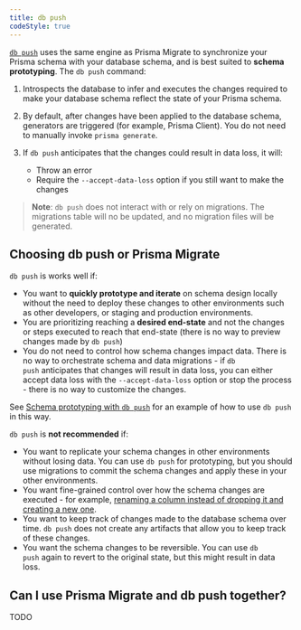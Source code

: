 ```yaml
---
title: db push
codeStyle: true
---
```


<TopBlock>

[`db push`]() <span class="api"></span> uses the same engine as Prisma Migrate to synchronize your Prisma schema with your database schema, and is best suited to **schema prototyping**. The `db push` command:

1. Introspects the database to infer and executes the changes required to make your database schema reflect the state of your Prisma schema.
2. By default, after changes have been applied to the database schema, generators are triggered (for example, Prisma Client). You do not need to manually invoke `prisma generate`.
2. If `db push` anticipates that the changes could result in data loss, it will:

    - Throw an error
    - Require the `--accept-data-loss` option if you still want to make the changes

> **Note**: `db push` does not interact with or rely on migrations. The migrations table will no be updated, and no migration files will be generated.

</TopBlock>

## Choosing <inlinecode>db push</inlinecode> or Prisma Migrate

`db push` is works well if:

-   You want to **quickly prototype and iterate** on schema design locally without the need to deploy these changes to other environments such as other developers, or staging and production environments.
-   You are prioritizing reaching a **desired end-state** and not the changes or steps executed to reach that end-state (there is no way to preview changes made by `db push`)
-   You do not need to control how schema changes impact data. There is no way to orchestrate schema and data migrations - if `db push` anticipates that changes will result in data loss, you can either accept data loss with the `--accept-data-loss` option or stop the process - there is no way to customize the changes.

See [Schema prototyping with `db push`](../../../guides/application-lifecycle/prototyping-schema-db-push) <span class="guide"></span> for an example of how to use `db push` in this way.

`db push` is **not recommended** if:

-   You want to replicate your schema changes in other environments without losing data. You can use `db push` for prototyping, but you should use migrations to commit the schema changes and apply these in your other environments.
-   You want fine-grained control over how the schema changes are executed - for example, [renaming a column instead of dropping it and creating a new one](../../../guides/application-lifecycle/developing-with-prisma-migrate/advanced-migrate-scenarios#renaming-a-field).
-   You want to keep track of changes made to the database schema over time. `db push` does not create any artifacts that allow you to keep track of these changes.
-   You want the schema changes to be reversible. You can use `db push` again to revert to the original state, but this might result in data loss.

## Can I use Prisma Migrate and <inlinecode>db push</inlinecode> together?

TODO